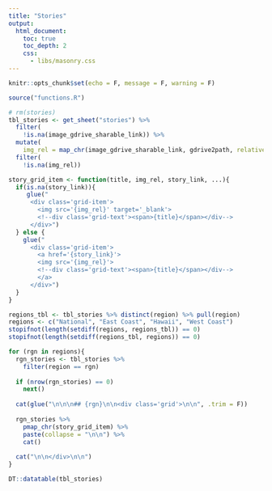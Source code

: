 ```yaml
---
title: "Stories"
output:
  html_document:
    toc: true
    toc_depth: 2
    css: 
      - libs/masonry.css
---
```


```r
knitr::opts_chunk$set(echo = F, message = F, warning = F)
```

<script src="https://unpkg.com/masonry-layout@4/dist/masonry.pkgd.min.js"></script>

```r
source("functions.R")

# rm(stories)
tbl_stories <- get_sheet("stories") %>% 
  filter(
    !is.na(image_gdrive_sharable_link)) %>% 
  mutate(
    img_rel = map_chr(image_gdrive_sharable_link, gdrive2path, relative_pfx = "")) %>% 
  filter(
    !is.na(img_rel))

story_grid_item <- function(title, img_rel, story_link, ...){
  if(is.na(story_link)){
     glue("
      <div class='grid-item'>
        <img src='{img_rel}' target='_blank'>
        <!--div class='grid-text'><span>{title}</span></div-->
      </div>")
  } else {
    glue("
      <div class='grid-item'>
        <a href='{story_link}'>
        <img src='{img_rel}'>
        <!--div class='grid-text'><span>{title}</span></div-->
        </a>
      </div>")
  }
}

regions_tbl <- tbl_stories %>% distinct(region) %>% pull(region)
regions <- c("National", "East Coast", "Hawaii", "West Coast")
stopifnot(length(setdiff(regions, regions_tbl)) == 0)
stopifnot(length(setdiff(regions_tbl, regions)) == 0)

for (rgn in regions){
  rgn_stories <- tbl_stories %>% 
    filter(region == rgn)
  
  if (nrow(rgn_stories) == 0) 
    next()
  
  cat(glue("\n\n\n## {rgn}\n\n<div class='grid'>\n\n", .trim = F))
  
  rgn_stories %>% 
    pmap_chr(story_grid_item) %>% 
    paste(collapse = "\n\n") %>% 
    cat()
  
  cat("\n\n</div>\n\n")
}
```

<script>
$('.grid').masonry({
  // options
  itemSelector: '.grid-item',
  columnWidth: 200
});
</script>

```r
DT::datatable(tbl_stories)
```

<!--
- Overall
  - How loud is my sanctuary?
  - COVID-19 signals/impacts
- East Coast
  - Baleen whale & dolphin regional presence
  - COVID-19 signals/impacts
- Pacific Islands
  - Humpback whale-song occurrence
  - Human-made sound occurence
- West Coast
  - Ships & whales in OCNMS
  - Seal bombs in Monterey
-->